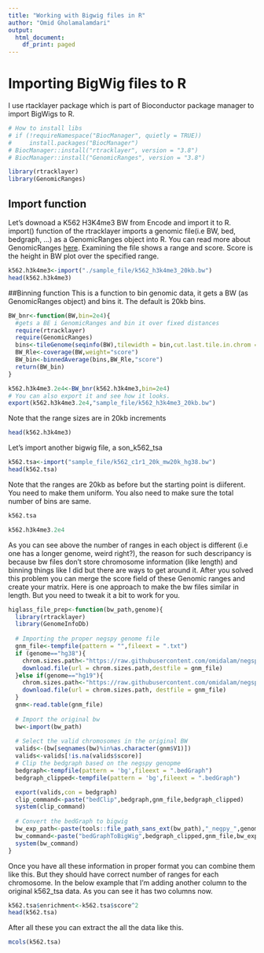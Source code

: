 ```yaml
---
title: "Working with Bigwig files in R"
author: "Omid Gholamalamdari"
output:
  html_document:
    df_print: paged
---
```


# Importing BigWig files to R
I use rtacklayer package which is part of Bioconductor package manager to import BigWigs to R.
```r
# How to install libs
# if (!requireNamespace("BiocManager", quietly = TRUE))
#     install.packages("BiocManager")
# BiocManager::install("rtracklayer", version = "3.8")
# BiocManager::install("GenomicRanges", version = "3.8")

library(rtracklayer)
library(GenomicRanges)
```

## Import function
Let's downoad a K562 H3K4me3 BW from Encode and import it to R. 
import() function of the rtracklayer imports a genomic file(i.e BW, bed, bedgraph, ...) as a GenomicRanges object into R. 
You can read more about GenomicRanges [here](https://www.bioconductor.org/packages/release/bioc/vignettes/GenomicRanges/inst/doc/GenomicRangesIntroduction.html).
Examining the file shows a range and score. Score is the height in BW plot over the specified range.
```r
k562.h3k4me3<-import("./sample_file/k562_h3k4me3_20kb.bw")
head(k562.h3k4me3)
```

##Binning function
This is a function to bin genomic data, it gets a BW (as GenomicRanges object) and bins it. 
The default is 20kb bins. 
```r
BW_bnr<-function(BW,bin=2e4){
  #gets a BE i GenomicRanges and bin it over fixed distances
  require(rtracklayer)
  require(GenomicRanges)
  bins<-tileGenome(seqinfo(BW),tilewidth = bin,cut.last.tile.in.chrom = TRUE)
  BW_Rle<-coverage(BW,weight="score")
  BW_bin<-binnedAverage(bins,BW_Rle,"score")
  return(BW_bin)
}
```


```r
k562.h3k4me3.2e4<-BW_bnr(k562.h3k4me3,bin=2e4) 
# You can also export it and see how it looks.
export(k562.h3k4me3.2e4,"sample_file/k562_h3k4me3_20kb.bw")

```
Note that the range sizes are in 20kb increments
```r
head(k562.h3k4me3)
```

Let's import another bigwig file, a son_k562_tsa
```r
k562.tsa<-import("sample_file/k562_c1r1_20k_mw20k_hg38.bw")
head(k562.tsa)
```

Note that the ranges are 20kb as before but the starting point is diiferent. You need to make them uniform.
You also need to make sure the total number of bins are same. 

```r
k562.tsa
```

```r
k562.h3k4me3.2e4
```

As you can see above the number of ranges in each object is different (i.e one has a longer genome, weird right?), the reason for such descripancy is because bw files don't store chromosome information (like length) and binning things like I did but there are ways to get around it.
After you solved this problem you can merge the score field of these Genomic ranges and create your matrix. 
Here is one approach to make the bw files similar in length. But you need to tweak it a bit to work for you.
```r
higlass_file_prep<-function(bw_path,genome){
  library(rtracklayer)
  library(GenomeInfoDb)
  
  # Importing the proper negspy genome file
  gnm_file<-tempfile(pattern = "",fileext = ".txt")
  if (genome=="hg38"){
    chrom.sizes.path<-"https://raw.githubusercontent.com/omidalam/negspy/master/negspy/data/hg38/chromInfo.txt"
    download.file(url = chrom.sizes.path,destfile = gnm_file)
  }else if(genome=="hg19"){
    chrom.sizes.path<-"https://raw.githubusercontent.com/omidalam/negspy/master/negspy/data/hg19/chromInfo.txt"
    download.file(url = chrom.sizes.path, destfile = gnm_file)
  }
  gnm<-read.table(gnm_file)
  
  # Import the original bw
  bw<-import(bw_path)
  
  # Select the valid chromosomes in the original BW
  valids<-(bw[seqnames(bw)%in%as.character(gnm$V1)])
  valids<-valids[!is.na(valids$score)]
  # Clip the bedgraph based on the negspy genopme
  bedgraph<-tempfile(pattern = 'bg',fileext = ".bedGraph")
  bedgraph_clipped<-tempfile(pattern = 'bg',fileext = ".bedGraph")

  export(valids,con = bedgraph)
  clip_command<-paste("bedClip",bedgraph,gnm_file,bedgraph_clipped)
  system(clip_command)
  
  # Convert the bedGraph to bigwig
  bw_exp_path<-paste(tools::file_path_sans_ext(bw_path),"_negpy_",genome,".bw",sep='')
  bw_command<-paste("bedGraphToBigWig",bedgraph_clipped,gnm_file,bw_exp_path)
  system(bw_command)
}
```

Once you have all these information in proper format you can combine them like this. But they should have correct number of ranges for each chromosome. In the below example that I'm adding another column to the original k562_tsa data. As you can see it has two columns now.
```r
k562.tsa$enrichment<-k562.tsa$score^2
head(k562.tsa)
```
After all these you can extract the all the data like this.
```r
mcols(k562.tsa)
```
